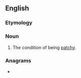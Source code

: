 ==English==

===Etymology===
{{suffix|en|patchy|ness}}

===Noun===
{{en-noun|~}}

# The condition of being [[patchy]].

===Anagrams===
* {{anagrams|en|a=acehinpsst|cathepsins|thin spaces}}